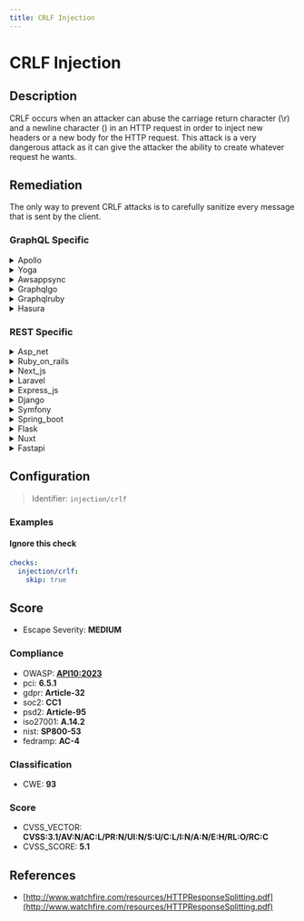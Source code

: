 ```yaml
---
title: CRLF Injection
---
```


# CRLF Injection

## Description

CRLF occurs when an attacker can abuse the carriage return character (\r) and a newline character () in an HTTP request in order to inject new headers or a new body for the HTTP request.
This attack is a very dangerous attack as it can give the attacker the ability to create whatever request he wants.


## Remediation

The only way to prevent CRLF attacks is to carefully sanitize every message that is sent by the client.



### GraphQL Specific

<details>
    <summary>Apollo</summary>

To prevent CRLF (Carriage Return Line Feed) injection attacks in the Apollo framework, ensure that user input is properly sanitized before being used in HTTP headers or any other outputs. Implement strict input validation to reject any input containing CRLF characters. Additionally, use built-in security features of the framework and libraries for setting HTTP headers to automatically encode potentially dangerous characters. Regularly update the Apollo framework and its dependencies to incorporate security patches that may address CRLF vulnerabilities.

</details>

<details>
    <summary>Yoga</summary>

To mitigate CRLF (Carriage Return Line Feed) injection vulnerabilities in the Yoga framework engine, ensure that user input is properly sanitized before being used in output functions. Implement strict input validation to reject any input containing CRLF characters or sequences. Additionally, use context-aware encoding functions to encode output according to the specific context in which it is rendered (e.g., HTML, URL, JavaScript). It is also advisable to set appropriate HTTP headers such as 'Content-Type' and 'Content-Disposition' to prevent content sniffing that could lead to CRLF injection attacks.

</details>

<details>
    <summary>Awsappsync</summary>

To mitigate CRLF (Carriage Return Line Feed) injection vulnerabilities in AWS AppSync, ensure that all user-supplied input is properly sanitized before being processed. Implement input validation to reject any input containing CRLF characters or sequences. Additionally, use built-in AWS AppSync security features to encode and handle data safely. Regularly update and review security policies to prevent injection attacks.

</details>

<details>
    <summary>Graphqlgo</summary>

To mitigate CRLF (Carriage Return Line Feed) injection vulnerabilities in a GraphQL Go framework engine, ensure that user input is properly sanitized before being processed. Implement strict input validation to reject any input containing CRLF characters or sequences. Additionally, use context-aware escaping functions when handling user input to prevent the injection of arbitrary CRLF sequences into headers or other sensitive parts of the HTTP response. Regularly review and update your security practices to address new and emerging threats.

</details>

<details>
    <summary>Graphqlruby</summary>

To prevent CRLF (Carriage Return Line Feed) injection attacks in the GraphQL Ruby framework, ensure that user-supplied input is properly sanitized before being used in HTTP headers or any other outputs. Utilize built-in Ruby methods to encode or escape special characters, and consider implementing a robust input validation library to enforce strict input patterns. Additionally, set response headers to treat the content as data, not as executable code, by using content type headers like 'Content-Type: text/plain' for plain text responses.

</details>

<details>
    <summary>Hasura</summary>

To mitigate CRLF (Carriage Return Line Feed) injection vulnerabilities in the Hasura framework, ensure that user input is properly sanitized before being used in any context. Implement strict input validation to reject any suspicious or malformed input. Additionally, configure Hasura's built-in security features to encode or escape CRLF sequences in both URLs and headers to prevent response splitting attacks. Regularly review and update your security practices to address new threats.

</details>


### REST Specific

<details>
    <summary>Asp_net</summary>

To prevent CRLF injection attacks in ASP.NET, encode user input before including it in HTTP headers or responses. Utilize the `HttpUtility.HtmlEncode` method for HTML output and `UrlEncode` for URL components. Additionally, set the `validateRequest` attribute to `true` in the web.config file to enable built-in request validation, and consider implementing a custom header validation routine to check for CRLF sequences.

</details>

<details>
    <summary>Ruby_on_rails</summary>

In Ruby on Rails, to prevent CRLF injection, ensure that user input is properly validated and encoded. Use built-in Rails methods such as `json_escape` to encode output and `strip` to remove unwanted carriage return and newline characters from user input. Additionally, set response headers explicitly using Rails' response object methods and avoid directly injecting user-controlled data into headers or responses.

</details>

<details>
    <summary>Next_js</summary>

To mitigate CRLF injection attacks in Next.js, ensure that user input is properly sanitized by encoding or escaping CRLF sequences before incorporating them into HTTP headers or responses. Utilize middleware or built-in functions to encode output, and rigorously validate and sanitize all user inputs to prevent the injection of malicious characters.

</details>

<details>
    <summary>Laravel</summary>

In Laravel, to prevent CRLF injection attacks, ensure that user input is properly sanitized before including it in HTTP headers. Use Laravel's built-in validation features to filter and escape input data. Additionally, avoid directly setting headers with user-supplied data and employ middleware that can strip out any CRLF characters from incoming requests.

</details>

<details>
    <summary>Express_js</summary>

To mitigate CRLF injection attacks in Express.js, ensure that user input is properly sanitized by escaping CRLF sequences. Use middleware such as `helmet` to set secure HTTP headers and employ libraries like `express-validator` to validate and sanitize input. Avoid directly injecting user content into headers or responses, and consistently encode output when dynamically generating web pages.

</details>

<details>
    <summary>Django</summary>

In Django, ensure that user input is properly escaped by using Django's built-in template system which automatically handles escaping. Additionally, use Django's HttpResponse objects to construct responses and avoid manually concatenating headers or body content. Always validate and sanitize input to prevent injection of arbitrary CRLF sequences.

</details>

<details>
    <summary>Symfony</summary>

In Symfony, to prevent CRLF injection attacks, ensure that any user input that is included in HTTP headers is properly sanitized. Use the 'Response' object to set headers instead of raw header functions, and employ the 'setHeader' method which automatically handles special characters. Additionally, validate and sanitize all user inputs to remove or encode carriage return () and newline (
) characters. Consider using Symfony's built-in functions and components, such as the 'HttpFoundation' component, to manage responses securely.

</details>

<details>
    <summary>Spring_boot</summary>

In Spring Boot applications, to prevent CRLF injection attacks, ensure that user input is properly validated and encoded. Use built-in security features such as HttpFirewall to restrict the characters allowed in URLs. Additionally, set 'server.tomcat.relaxed-query-chars' and 'server.tomcat.relaxed-path-chars' properties in application.properties to explicitly define which characters are permitted. Always encode user-controlled data before including it in HTTP headers to prevent malicious input from manipulating the response.

</details>

<details>
    <summary>Flask</summary>

In Flask, to prevent CRLF injection, ensure that user input is properly sanitized by escaping carriage return and newline characters. Use the `werkzeug` utility functions such as `escape()` to encode user input before incorporating it into HTTP headers or responses. Additionally, set response headers explicitly using Flask's `Response` object and avoid directly concatenating user-controlled data into headers or status lines.

</details>

<details>
    <summary>Nuxt</summary>

To prevent CRLF injection attacks in a Nuxt.js application, ensure that user input is properly sanitized before being included in HTTP headers or responses. Utilize libraries that encode or strip out CRLF characters from inputs, and always validate and escape user data based on the context in which it is used. Additionally, set up content security policies (CSP) to reduce the impact of any potential injection.

</details>

<details>
    <summary>Fastapi</summary>

In FastAPI, to prevent CRLF injection attacks, ensure that user input is properly sanitized by escaping CRLF characters. Use built-in security features such as automatic data validation and avoid directly passing user input to response headers or status codes. Implement strict input validation using Pydantic models to define acceptable patterns and types.

</details>

## Configuration

> Identifier: `injection/crlf`



### Examples



#### Ignore this check

```yaml
checks:
  injection/crlf:
    skip: true
```




## Score

- Escape Severity: **<span className="medium-severity">MEDIUM</span>**

### Compliance

- OWASP: **[API10:2023](https://github.com/OWASP/API-Security/blob/master/editions/2023/en/0xaa-unsafe-consumption-of-apis.md)**
- pci: **6.5.1**
- gdpr: **Article-32**
- soc2: **CC1**
- psd2: **Article-95**
- iso27001: **A.14.2**
- nist: **SP800-53**
- fedramp: **AC-4**

### Classification

- CWE: **93**




### Score

- CVSS_VECTOR: **CVSS:3.1/AV:N/AC:L/PR:N/UI:N/S:U/C:L/I:N/A:N/E:H/RL:O/RC:C**
- CVSS_SCORE: **5.1**

## References

- [http://www.watchfire.com/resources/HTTPResponseSplitting.pdf](http://www.watchfire.com/resources/HTTPResponseSplitting.pdf)
  